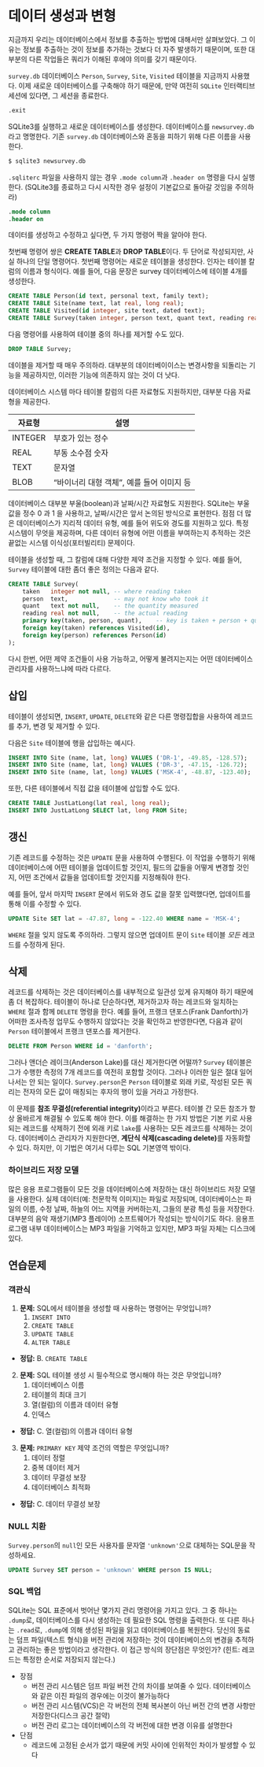 # 데이터 생성과 변형


지금까지 우리는 데이터베이스에서 정보를 추출하는 방법에 대해서만 살펴보았다. 그 이유는 정보를 추출하는 것이 정보를 추가하는 것보다 더 자주 발생하기 때문이며, 또한 대부분의 다른 작업들은 쿼리가 이해된 후에야 의미를 갖기 때문이다.

`survey.db` 데이터베이스 `Person`, `Survey`, `Site`, `Visited` 테이블을 지금까지 사용했다. 
이제 새로운 데이터베이스를 구축해야 하기 때문에, 만약 여전히 `SQLite` 인터랙티브 세션에 있다면, 그 세션을 종료한다.

```sql
.exit
```

SQLite3를 실행하고 새로운 데이터베이스를 생성한다. 
데이터베이스를 `newsurvey.db`라고 명명한다. 
기존 `survey.db` 데이터베이스와 혼동을 피하기 위해 다른 이름을 사용한다.

```sql
$ sqlite3 newsurvey.db
```

`.sqliterc` 파일을 사용하지 않는 경우 `.mode column`과 `.header on` 명령을 다시 실행한다. 
(SQLite3를 종료하고 다시 시작한 경우 설정이 기본값으로 돌아갈 것임을 주의하라)

```sql
.mode column
.header on
```

데이터를 생성하고 수정하고 싶다면, 두 가지 명령어 짝을 알아야 한다.


첫번째 명령어 쌍은 **CREATE TABLE**과 **DROP TABLE**이다. 
두 단어로 작성되지만, 사실 하나의 단일 명령어다.
첫번째 명령어는 새로운 테이블을 생성한다. 
인자는 테이블 칼럼의 이름과 형식이다.
예를 들어, 다음 문장은 survey 데이터베이스에 테이블 4개를 생성한다.

```sql
CREATE TABLE Person(id text, personal text, family text);
CREATE TABLE Site(name text, lat real, long real);
CREATE TABLE Visited(id integer, site text, dated text);
CREATE TABLE Survey(taken integer, person text, quant text, reading real);
```

다음 명령어를 사용하여 테이블 중의 하나를 제거할 수도 있다.

```sql
DROP TABLE Survey;
```


데이블을 제거할 때 매우 주의하라. 
대부분의 데이터베이이스는 변경사항을 되돌리는 기능을 제공하지만, 이러한 기능에 의존하지 않는 것이 더 낫다.

데이터베이스 시스템 마다 테이블 칼럼의 다른 자료형도 지원하지만,
대부분 다음 자료형을 제공한다.

|   자료형   |  설명                                         | 
| ---------- | ------------------------------------------- |
| INTEGER    | 부호가 있는 정수                             | 
| REAL       | 부동 소수점 숫자                             | 
| TEXT       | 문자열                                       | 
| BLOB       | "바이너리 대형 객체", 예를 들어 이미지 등    | 


데이터베이스 대부분 부울(boolean)과 날짜/시간 자료형도 지원한다.
SQLite는 부울값을 정수 0 과 1 을 사용하고, 날짜/시간은 앞서 논의된 방식으로 표현한다. 
점점 더 많은 데이터베이스가 지리적 데이터 유형, 예를 들어 위도와 경도를 지원하고 있다. 
특정 시스템이 무엇을 제공하며, 
다른 데이터 유형에 어떤 이름을 부여하는지 추적하는 것은 끝없는 시스템 이식성(포터빌리티) 문제이다.


테이블을 생성할 때, 그 칼럼에 대해 다양한 제약 조건을 지정할 수 있다. 
예를 들어, `Survey` 테이블에 대한 좀더 좋은 정의는 다음과 같다.

```sql
CREATE TABLE Survey(
    taken   integer not null, -- where reading taken
    person  text,             -- may not know who took it
    quant   text not null,    -- the quantity measured
    reading real not null,    -- the actual reading
    primary key(taken, person, quant),    -- key is taken + person + quant
    foreign key(taken) references Visited(id),
    foreign key(person) references Person(id)
);
```

다시 한번, 어떤 제약 조건들이 사용 가능하고, 
어떻게 불려지는지는 어떤 데이터베이스 관리자를 사용하느냐에 따라 다르다.
  
## 삽입  
  
테이블이 생성되면, `INSERT`, `UPDATE`, `DELETE`와 같은 다른 명령집합을 사용하여 
레코드를 추가, 변경 및 제거할 수 있다.

다음은 `Site` 테이블에 행을 삽입하는 예시다.

```sql
INSERT INTO Site (name, lat, long) VALUES ('DR-1', -49.85, -128.57);
INSERT INTO Site (name, lat, long) VALUES ('DR-3', -47.15, -126.72);
INSERT INTO Site (name, lat, long) VALUES ('MSK-4', -48.87, -123.40);
```

또한, 다른 테이블에서 직접 값을 테이블에 삽입할 수도 있다.

```sql
CREATE TABLE JustLatLong(lat real, long real);
INSERT INTO JustLatLong SELECT lat, long FROM Site;
```

## 갱신

기존 레코드를 수정하는 것은 `UPDATE` 문을 사용하여 수행된다. 
이 작업을 수행하기 위해 데이터베이스에 어떤 테이블을 업데이트할 것인지, 
필드의 값들을 어떻게 변경할 것인지, 
어떤 조건에서 값들을 업데이트할 것인지를 지정해줘야 한다.

예를 들어, 앞서 마지막 `INSERT` 문에서 위도와 경도 값을 잘못 입력했다면, 
업데이트를 통해 이를 수정할 수 있다.

```sql
UPDATE Site SET lat = -47.87, long = -122.40 WHERE name = 'MSK-4';
```

`WHERE` 절을 잊지 않도록 주의하라. 
그렇지 않으면 업데이트 문이 `Site` 테이블 *모든* 레코드를 수정하게 된다.


## 삭제


레코드를 삭제하는 것은 데이터베이스를 내부적으로 일관성 있게 유지해야 하기 때문에 좀 더 복잡하다. 
테이블이 하나로 단순하다면, 제거하고자 하는 레코드와 일치하는 `WHERE` 절과 함께 `DELETE` 명령을 한다. 
예를 들어, 프랭크 댄포스(Frank Danforth)가 어떠한 조사측정 업무도 수행하지 않았다는 것을 확인하고 반영한다면,
다음과 같이 `Person` 테이블에서 프랭크 댄포스를 제거한다.

```sql
DELETE FROM Person WHERE id = 'danforth';
```

그러나 앤더슨 레이크(Anderson Lake)를 대신 제거한다면 어떨까? 
`Survey` 테이블은 그가 수행한 측정의 7개 레코드를 여전히 포함할 것이다. 
그러나 이러한 일은 절대 일어나서는 안 되는 일이다. 
`Survey.person`은 `Person` 테이블로 외래 키로, 
작성된 모든 쿼리는 전자의 모든 값이 매칭되는 후자의 행이 있을 거라고 가정한다.

이 문제를 **참조 무결성(referential integrity)**이라고 부른다. 
테이블 간 모든 참조가 항상 올바르게 해결될 수 있도록 해야 한다. 
이를 해결하는 한 가지 방법은 기본 키로 사용되는 레코드를 삭제하기 전에 외래 키로 `lake`를 사용하는 모든 레코드를 삭제하는 것이다. 데이터베이스 관리자가 지원한다면, **계단식 삭제(cascading delete)**를 자동화할 수 있다.
하지만, 이 기법은 여기서 다루는 SQL 기본영역 밖이다.



::: {.callout-note}
### 하이브리드 저장 모델

많은 응용 프로그램들이 모든 것을 데이터베이스에 저장하는 대신 하이브리드 저장 모델을 사용한다. 
실제 데이터(예: 천문학적 이미지)는 파일로 저장되며, 데이터베이스는 파일의 이름, 수정 날짜, 하늘의 어느 지역을 커버하는지, 그들의 분광 특성 등을 저장한다. 
대부분의 음악 재생기(MP3 플레이어) 소프트웨어가 작성되는 방식이기도 하다.
응용프로그램 내부 데이터베이스는 MP3 파일을 기억하고 있지만, MP3 파일 자체는 디스크에 있다.

:::


## 연습문제 {.unnumbered}


### 객관식 {.unnumbered}

1. **문제:** SQL에서 테이블을 생성할 때 사용하는 명령어는 무엇입니까?
   1. `INSERT INTO`
   1. `CREATE TABLE`
   1. `UPDATE TABLE`
   1. `ALTER TABLE`

::: {.content-visible when-format="revealjs"}   
   - **정답:** B. `CREATE TABLE`
:::   

2. **문제:** SQL 테이블 생성 시 필수적으로 명시해야 하는 것은 무엇입니까?
   1. 데이터베이스 이름
   1. 테이블의 최대 크기
   1. 열(컬럼)의 이름과 데이터 유형
   1. 인덱스

::: {.content-visible when-format="revealjs"}   
   - **정답:** C. 열(컬럼)의 이름과 데이터 유형
:::   

3. **문제:** `PRIMARY KEY` 제약 조건의 역할은 무엇입니까?
   1. 데이터 정렬
   1. 중복 데이터 제거
   1. 데이터 무결성 보장
   1. 데이터베이스 최적화

::: {.content-visible when-format="revealjs"}   
   - **정답:** C. 데이터 무결성 보장
:::


### NULL 치환 {.unnumbered}

`Survey.person`의 `null`인 모든 사용자를 문자열 `'unknown'`으로 대체하는 SQL문을 작성하세요.

::: {.content-visible when-format="revealjs"}

```sql
UPDATE Survey SET person = 'unknown' WHERE person IS NULL;
```

:::

### SQL 백업 {.unnumbered}

SQLite는 SQL 표준에서 벗어난 몇가지 관리 명령어을 가지고 있다. 
그 중 하나는 `.dump`로, 데이터베이스를 다시 생성하는 데 필요한 SQL 명령을 출력한다. 
또 다른 하나는 `.read`로, `.dump`에 의해 생성된 파일을 읽고 데이터베이스를 복원한다. 
당신의 동료는 덤프 파일(텍스트 형식)을 버전 관리에 저장하는 것이 데이터베이스의 변경을 추적하고 관리하는 좋은 방법이라고 생각한다. 이 접근 방식의 장단점은 무엇인가? (힌트: 레코드는 특정한 순서로 저장되지 않는다.)

::: {.content-visible when-format="revealjs"}

- 장점
    - 버전 관리 시스템은 덤프 파일 버전 간의 차이를 보여줄 수 있다. 데이터베이스와 같은 이진 파일의 경우에는 이것이 불가능하다
    - 버전 관리 시스템(VCS)은 각 버전의 전체 복사본이 아닌 버전 간의 변경 사항만 저장한다(디스크 공간 절약)
    - 버전 관리 로그는 데이터베이스의 각 버전에 대한 변경 이유를 설명한다
- 단점
    - 레코드에 고정된 순서가 없기 때문에 커밋 사이에 인위적인 차이가 발생할 수 있다

:::
